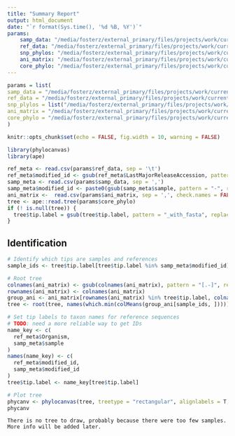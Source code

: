 ```yaml
---
title: "Summary Report"
output: html_document
date: "`r format(Sys.time(), '%d %B, %Y')`"
params:
    samp_data: "/media/fosterz/external_primary/files/projects/work/current/nf-core-plantpathsurveil/work/ae/20a9873fdc22ae2694e8023b264cbb/metadata_medium.csv"
    ref_data: "/media/fosterz/external_primary/files/projects/work/current/nf-core-plantpathsurveil/work/ae/20a9873fdc22ae2694e8023b264cbb/merged_assembly_stats.tsv"
    snp_phylos: "/media/fosterz/external_primary/files/projects/work/current/nf-core-plantpathsurveil/work/ae/20a9873fdc22ae2694e8023b264cbb/subgroup_GCF_026651895.1.treefile"
    ani_matrix: "/media/fosterz/external_primary/files/projects/work/current/nf-core-plantpathsurveil/work/ae/20a9873fdc22ae2694e8023b264cbb/comp.csv"
    core_phylo: "/media/fosterz/external_primary/files/projects/work/current/nf-core-plantpathsurveil/work/ae/20a9873fdc22ae2694e8023b264cbb/subgroup.treefile"
---
```


```r
params = list(
samp_data = "/media/fosterz/external_primary/files/projects/work/current/nf-core-plantpathsurveil/work/ae/20a9873fdc22ae2694e8023b264cbb/metadata_medium.csv",
ref_data = "/media/fosterz/external_primary/files/projects/work/current/nf-core-plantpathsurveil/work/ae/20a9873fdc22ae2694e8023b264cbb/merged_assembly_stats.tsv",
snp_plylos = list("/media/fosterz/external_primary/files/projects/work/current/nf-core-plantpathsurveil/work/ae/20a9873fdc22ae2694e8023b264cbb/subgroup_GCF_026651895.1.treefile"),
ani_matrix = "/media/fosterz/external_primary/files/projects/work/current/nf-core-plantpathsurveil/work/ae/20a9873fdc22ae2694e8023b264cbb/comp.csv",
core_phylo = "/media/fosterz/external_primary/files/projects/work/current/nf-core-plantpathsurveil/work/ae/20a9873fdc22ae2694e8023b264cbb/subgroup.treefile"
)
```


```r
knitr::opts_chunk$set(echo = FALSE, fig.width = 10, warning = FALSE)
```

```r
library(phylocanvas)
library(ape)
```

```r
ref_meta <- read.csv(params$ref_data, sep = '\t')
ref_meta$modified_id <- gsub(ref_meta$LastMajorReleaseAccession, pattern = ".", replacement = "_", fixed = TRUE)
samp_meta <- read.csv(params$samp_data, sep = ',')
samp_meta$modified_id <- paste0(gsub(samp_meta$sample, pattern = "-", replacement = "_", fixed = TRUE), "_T1")
ani_matrix <-  read.csv(params$ani_matrix, sep = ',', check.names = FALSE)
tree <- ape::read.tree(params$core_phylo)
if (! is.null(tree)) {
  tree$tip.label = gsub(tree$tip.label, pattern = "_with_fasta", replacement = "")
}
```


## Identification


```r
# Identify which tips are samples and references
sample_ids <- tree$tip.label[tree$tip.label %in% samp_meta$modified_id]

# Root tree 
colnames(ani_matrix) <- gsub(colnames(ani_matrix), pattern = "[.-]", replacement = "_")
rownames(ani_matrix) <- colnames(ani_matrix)
group_ani <- ani_matrix[rownames(ani_matrix) %in% tree$tip.label, colnames(ani_matrix) %in% tree$tip.label]
tree <- root(tree, names(which.min(colMeans(group_ani[sample_ids, ]))))

# Set tip labels to taxon names for reference sequences
# TODO: need a more reliable way to get IDs
name_key <- c(
  ref_meta$Organism, 
  samp_meta$sample
)
names(name_key) <- c(
  ref_meta$modified_id,
  samp_meta$modified_id
)
tree$tip.label <- name_key[tree$tip.label]

# Plot tree
phycanv <- phylocanvas(tree, treetype = "rectangular", alignlabels = T, showscalebar = T, width = "100%")
phycanv
```

```asis
There is no tree to draw, probably because there were too few samples.
More info will be added later.
```


